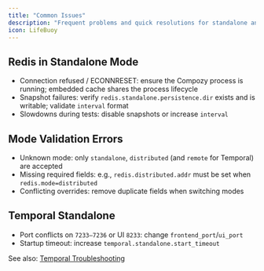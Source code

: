 ```yaml
---
title: "Common Issues"
description: "Frequent problems and quick resolutions for standalone and distributed modes."
icon: LifeBuoy
---
```


## Redis in Standalone Mode

- Connection refused / ECONNRESET: ensure the Compozy process is running; embedded cache shares the process lifecycle
- Snapshot failures: verify `redis.standalone.persistence.dir` exists and is writable; validate `interval` format
- Slowdowns during tests: disable snapshots or increase `interval`

## Mode Validation Errors

- Unknown mode: only `standalone`, `distributed` (and `remote` for Temporal) are accepted
- Missing required fields: e.g., `redis.distributed.addr` must be set when `redis.mode=distributed`
- Conflicting overrides: remove duplicate fields when switching modes

## Temporal Standalone

- Port conflicts on `7233–7236` or UI `8233`: change `frontend_port`/`ui_port`
- Startup timeout: increase `temporal.standalone.start_timeout`

See also: [Temporal Troubleshooting](/docs/troubleshooting/temporal)

